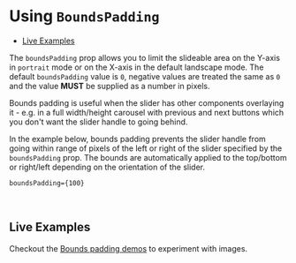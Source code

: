 


<Meta title="Docs/Bounds Padding" component={ReactCompareSlider} argTypes={Default.args} />

# Using `BoundsPadding`

- [Live Examples](<#live-examples>)

The `boundsPadding` prop allows you to limit the slideable area on the Y-axis
in `portrait` mode or on the X-axis in the default landscape mode. The default 
`boundsPadding` value is `0`, negative values are treated the same as `0` and
the value **MUST** be supplied as a number in pixels.

Bounds padding is useful when the slider has other components overlaying it - e.g. in a full
width/height carousel with previous and next buttons which you don't want the slider
handle to going behind.

In the example below, bounds padding prevents the slider handle from going
within range of pixels of the left or right of the slider specified by the `boundsPadding` prop. The bounds are automatically
applied to the top/bottom or right/left depending on the orientation of the slider.

```JSX
boundsPadding={100}
```

<Preview>
    <Story id="demos-images--bounds-padding" />
</Preview>

<Props of={ReactCompareSlider} />

<br />

## Live Examples

Checkout the [Bounds padding demos](?path=/story/demos-images--bounds-padding) to experiment with images.
